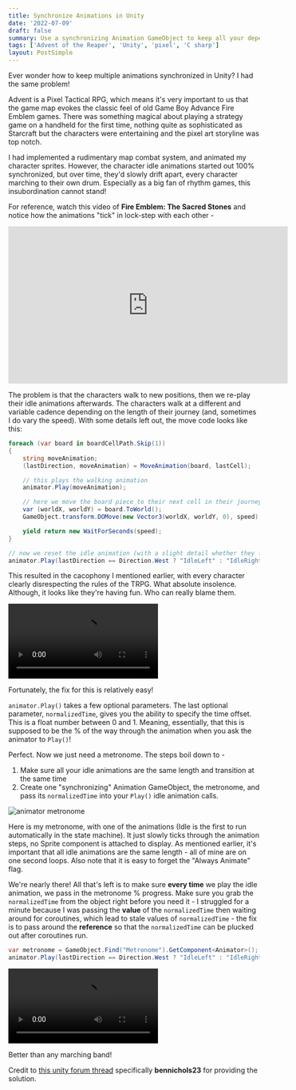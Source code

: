```yaml
---
title: Synchronize Animations in Unity
date: '2022-07-09'
draft: false
summary: Use a synchronizing Animation GameObject to keep all your dependent Sprites in line
tags: ['Advent of the Reaper', 'Unity', 'pixel', 'C sharp']
layout: PostSimple
---
```


Ever wonder how to keep multiple animations synchronized in Unity? I had the same problem!

Advent is a Pixel Tactical RPG, which means it's very important to us that the game map evokes the classic feel of old Game Boy Advance Fire Emblem games. There was something magical about playing a strategy game on a handheld for the first time, nothing quite as sophisticated as Starcraft but the characters were entertaining and the pixel art storyline was top notch.

I had implemented a rudimentary map combat system, and animated my character sprites. However, the character idle animations started out 100% synchronized, but over time, they'd slowly drift apart, every character marching to their own drum. Especially as a big fan of rhythm games, this insubordination cannot stand!

For reference, watch this video of __Fire Emblem: The Sacred Stones__ and notice how the animations "tick" in lock-step with each other -

<iframe width="560" height="315" src="https://www.youtube.com/embed/Kfv_r9bPA-M?start=1605" title="YouTube video player" frameborder="0" allow="accelerometer; autoplay; clipboard-write; encrypted-media; gyroscope; picture-in-picture" allowfullscreen></iframe>

The problem is that the characters walk to new positions, then we re-play their idle animations afterwards. The characters walk at a different and variable cadence depending on the length of their journey (and, sometimes I do vary the speed). With some details left out, the move code looks like this:

```csharp
foreach (var board in boardCellPath.Skip(1))
{
    string moveAnimation;
    (lastDirection, moveAnimation) = MoveAnimation(board, lastCell);

    // this plays the walking animation
    animator.Play(moveAnimation);

    // here we move the board piece to their next cell in their journey
    var (worldX, worldY) = board.ToWorld();
    GameObject.transform.DOMove(new Vector3(worldX, worldY, 0), speed).SetEase(Ease.Linear).Play();

    yield return new WaitForSeconds(speed);
}

// now we reset the idle animation (with a slight detail whether they face left or right)
animator.Play(lastDirection == Direction.West ? "IdleLeft" : "IdleRight");
```

This resulted in the cacophony I mentioned earlier, with every character clearly disrespecting the rules of the TRPG. What absolute insolence. Although, it looks like they're having fun. Who can really blame them.

<video controls>
    <source src="/static/videos/advent/boppin.mov"/>
</video>

Fortunately, the fix for this is relatively easy!

`animator.Play()` takes a few optional parameters. The last optional parameter, `normalizedTime`, gives you the ability to specify the time offset. This is a float number between 0 and 1. Meaning, essentially, that this is supposed to be the % of the way through the animation when you ask the animator to `Play()`!

Perfect. Now we just need a metronome. The steps boil down to -

1. Make sure all your idle animations are the same length and transition at the same time
2. Create one "synchronizing" Animation GameObject, the metronome, and pass its `normalizedTime` into your `Play()` idle animation calls.

![animator metronome](/static/images/advent/animator.png)

Here is my metronome, with one of the animations (Idle is the first to run automatically in the state machine). It just slowly ticks through the animation steps, no Sprite component is attached to display. As mentioned earlier, it's important that all idle animations are the same length - all of mine are on one second loops. Also note that it is easy to forget the "Always Animate" flag.

We're nearly there! All that's left is to make sure __every time__ we play the idle animation, we pass in the metronome % progress. Make sure you grab the `normalizedTime` from the object right before you need it - I struggled for a minute because I was passing the __value__ of the `normalizedTime` then waiting around for coroutines, which lead to stale values of `normalizedTime` - the fix is to pass around the __reference__ so that the `normalizedTime` can be plucked out after coroutines run.

```csharp
var metronome = GameObject.Find("Metronome").GetComponent<Animator>(); // or even better, make this a field in your MonoBehavior
animator.Play(lastDirection == Direction.West ? "IdleLeft" : "IdleRight", -1, metronome.GetCurrentAnimatorStateInfo(0).normalizedTime);
```

<video controls>
    <source src="/static/videos/advent/synchronized.mov"/>
</video>

Better than any marching band!

Credit to [this unity forum thread](https://forum.unity.com/threads/sync-animations-on-multiple-objects.430114/) specifically __bennichols23__ for providing the solution.

